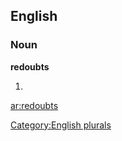 ==English==

===Noun===
'''redoubts'''

# {{plural of|[[redoubt]]}}

[[Category:English plurals]]

[[ar:redoubts]]